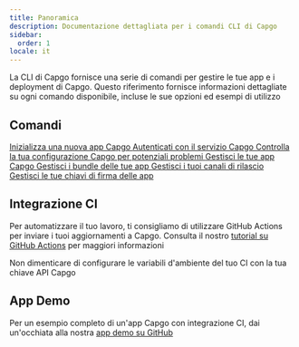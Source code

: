 ```yaml
---
title: Panoramica
description: Documentazione dettagliata per i comandi CLI di Capgo
sidebar:
  order: 1
locale: it
---
```



La CLI di Capgo fornisce una serie di comandi per gestire le tue app e i deployment di Capgo. Questo riferimento fornisce informazioni dettagliate su ogni comando disponibile, incluse le sue opzioni ed esempi di utilizzo

## Comandi

<CardGrid stagger>
  <a href="/init/">
    <Card title="init" icon="rocket">
      Inizializza una nuova app Capgo
    </Card>
  </a>

  <a href="/login/">
    <Card title="login" icon="approve-check">
      Autenticati con il servizio Capgo
    </Card>
  </a>

  <a href="/docs/cli/reference/doctor/">
    <Card title="doctor" icon="approve-check-circle">
      Controlla la tua configurazione Capgo per potenziali problemi
    </Card>
  </a>

  <a href="/app/">
    <Card title="app" icon="seti:default">
      Gestisci le tue app Capgo
    </Card>
  </a>

  <a href="/docs/cli/reference/bundle/">
    <Card title="bundle" icon="seti:html">
      Gestisci i bundle delle tue app
    </Card>
  </a>

  <a href="/docs/cli/reference/channel/">
    <Card title="channel" icon="seti:git">
      Gestisci i tuoi canali di rilascio
    </Card>
  </a>

  <a href="/key/">
    <Card title="key" icon="seti:lock">
      Gestisci le tue chiavi di firma delle app
    </Card>
  </a>
</CardGrid>

## Integrazione CI

Per automatizzare il tuo lavoro, ti consigliamo di utilizzare GitHub Actions per inviare i tuoi aggiornamenti a Capgo. Consulta il nostro [tutorial su GitHub Actions](https://capgo.app/blog/automatic-build-and-release-with-github-actions/) per maggiori informazioni

Non dimenticare di configurare le variabili d'ambiente del tuo CI con la tua chiave API Capgo

## App Demo

Per un esempio completo di un'app Capgo con integrazione CI, dai un'occhiata alla nostra [app demo su GitHub](https://github.com/Cap-go/demo-app/)
